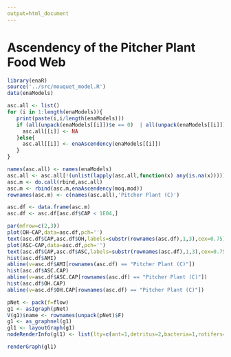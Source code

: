 ```yaml
---
output=html_document
---
```


# Ascendency of the Pitcher Plant Food Web


```r
library(enaR)
source('../src/mouquet_model.R')
data(enaModels)

asc.all <- list()
for (i in 1:length(enaModels)){
   print(paste(i,i/length(enaModels)))
   if (all(unpack(enaModels[[i]])$e == 0)  | all(unpack(enaModels[[i]])$r == 0)){
     asc.all[[i]] <- NA
   }else{
     asc.all[[i]] <- enaAscendency(enaModels[[i]])
   }
}

names(asc.all) <- names(enaModels)
asc.all <- asc.all[!(unlist(lapply(asc.all,function(x) any(is.na(x)))))]
asc.m <- do.call(rbind,asc.all)
asc.m <- rbind(asc.m,enaAscendency(moq.mod))
rownames(asc.m) <- c(names(asc.all),'Pitcher Plant (C)')

asc.df <- data.frame(asc.m)
asc.df <- asc.df[asc.df$CAP < 1E04,]

```


```r

par(mfrow=c(2,3))
plot(OH~CAP,data=asc.df,pch='')
text(asc.df$CAP,asc.df$OH,labels=substr(rownames(asc.df),1,3),cex=0.75)
plot(ASC~CAP,data=asc.df,pch='')
text(asc.df$CAP,asc.df$ASC,labels=substr(rownames(asc.df),1,3),cex=0.75)
hist(asc.df$AMI)
abline(v=asc.df$AMI[rownames(asc.df) == "Pitcher Plant (C)"])
hist(asc.df$ASC.CAP)
abline(v=asc.df$ASC.CAP[rownames(asc.df) == "Pitcher Plant (C)"])
hist(asc.df$OH.CAP)
abline(v=asc.df$OH.CAP[rownames(asc.df) == "Pitcher Plant (C)"])


```



```r

pNet <- pack(f=flow)
g1 <- asIgraph(pNet)
V(g1)$name <- rownames(unpack(pNet)$F)
g1 <- as_graphnel(g1)
gl1 <- layoutGraph(g1)
nodeRenderInfo(gl1) <- list(lty=c(ant=1,detritus=2,bacteria=1,rotifers=1,protozoa=1,mosquitos=1,sediment=2,respiration=2,export=2))

renderGraph(gl1)

```

